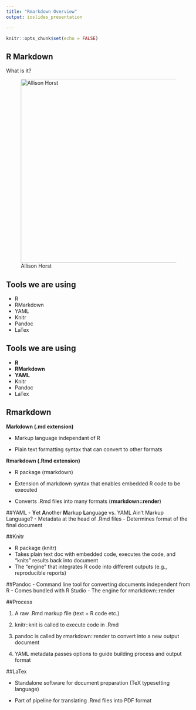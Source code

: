 ```yaml
---
title: "Rmarkdown Overview"
output: ioslides_presentation

---
```


```r
knitr::opts_chunk$set(echo = FALSE)
```

## R Markdown

What is it?

![Allison Horst](Markdown_band.png){width=500px, height=500px}


## Tools we are using
- R
- RMarkdown
- YAML
- Knitr
- Pandoc
- LaTex


## Tools we are using
- **R**
- **RMarkdown**
- **YAML**
- Knitr
- Pandoc
- LaTex


## Rmarkdown

**Markdown (.md extension)**

- Markup language independant of R

- Plain text formatting syntax that can convert to other formats


**Rmarkdown (.Rmd extension)**

- R package (rmarkdown)

- Extension of markdown syntax that enables embedded R code to be executed

- Converts .Rmd files into many formats (**rmarkdown::render**)

##YAML 
- **Y**et **A**nother **M**arkup **L**anguage vs. YAML Ain't Markup Language?
- Metadata at the head of .Rmd files
- Determines format of the final document

##Knitr

- R package (knitr)
- Takes plain text doc with embedded code, executes the code, and "knits" results back into document
- The "engine" that integrates R code into different outputs (e.g., reproducible reports)


##Pandoc
- Command line tool for converting documents independent from R
- Comes bundled with R Studio
- The engine for rmarkdown::render

##Process

(1) A raw .Rmd markup file (text + R code etc.)

(2) knitr::knit is called to execute code in .Rmd

(3) pandoc is called by rmarkdown::render to convert into a new output document

(4) YAML metadata passes options to guide building process and output format

##LaTex

- Standalone software for document preparation (TeX typesetting language)

- Part of pipeline for translating .Rmd files into PDF format





